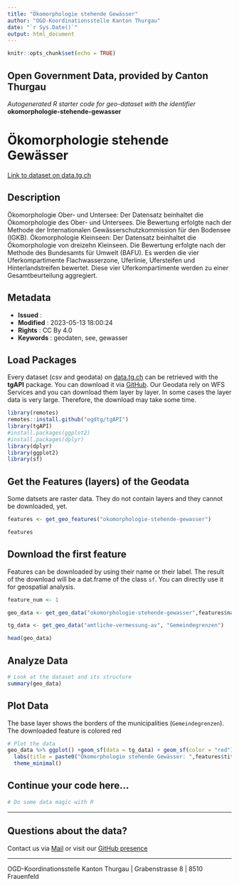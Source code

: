 ```yaml
---
title: "Ökomorphologie stehende Gewässer"
author: "OGD-Koordinationsstelle Kanton Thurgau"
date: "`r Sys.Date()`"
output: html_document
---
```


```r
knitr::opts_chunk$set(echo = TRUE)
```

## Open Government Data, provided by **Canton Thurgau**
*Autogenerated R starter code for geo-dataset with the identifier* **okomorphologie-stehende-gewasser**


# **Ökomorphologie stehende Gewässer**

[Link to dataset on data.tg.ch](https://data.tg.ch/explore/dataset/okomorphologie-stehende-gewasser/information/)

## Description

Ökomorphologie Ober- und Untersee: Der Datensatz beinhaltet die Ökomorphologie des Ober- und Untersees. Die Bewertung erfolgte nach der Methode der Internationalen Gewässerschutzkommission für den Bodensee (IGKB). Ökomorphologie Kleinseen: Der Datensatz beinhaltet die Ökomorphologie von dreizehn Kleinseen. Die Bewertung erfolgte nach der Methode des Bundesamts für Umwelt (BAFU). Es werden die vier Uferkompartimente Flachwasserzone, Uferlinie, Ufersteifen und Hinterlandstreifen bewertet. Diese vier Uferkompartimente werden zu einer Gesamtbeurteilung aggregiert.

## Metadata

- **Issued**                   : 
- **Modified**                 : 2023-05-13 18:00:24
- **Rights**                   : CC By 4.0
- **Keywords**                 : geodaten, see, gewasser

## Load Packages

Every dataset (csv and geodata) on [data.tg.ch](https://data.tg.ch/pages/start/) can be retrieved with the **tgAPI** package. You can download it via [GitHub](https://github.com/ogdtg/tgAPI). Our Geodata rely on WFS Services and you can download them layer by layer. In some cases the layer data is very large. Therefore, the download may take some time.

```r
library(remotes)
remotes::install.github("ogdtg/tgAPI")
library(tgAPI)
#install.packages(ggplot2)
#install.packages(dplyr)
library(dplyr)
library(ggplot2)
library(sf)

```


## Get the Features (layers) of the Geodata

Some datsets are raster data. They do not contain layers and they cannot be downloaded, yet.

```r
features <- get_geo_features("okomorphologie-stehende-gewasser")

features
```


## Download the first feature

Features can be downloaded by using their name or their label. The result of the download will be a dat.frame of the class `sf`. You can directly use it for geospatial analysis.

```r

feature_num <- 1

geo_data <- get_geo_data("okomorphologie-stehende-gewasser",features$name[feature_num])

tg_data <- get_geo_data("amtliche-vermessung-av", "Gemeindegrenzen")

head(geo_data)
```


## Analyze Data

```r

# Look at the dataset and its structure
summary(geo_data)

```


## Plot Data

The base layer shows the borders of the municipalities (`Gemeindegrenzen`). The downloaded feature is colored red

```r

# Plot the data
geo_data %>% ggplot() +geom_sf(data = tg_data) + geom_sf(color = "red") +
  labs(title = paste0("Ökomorphologie stehende Gewässer: ",features$title[feature_num])) +
  theme_minimal()

```


## Continue your code here...


```r
# Do some data magic with R
```

------------------------------------------------------------------------

## Questions about the data?

Contact us via [Mail](mailto:ogd@tg.ch) or visit our [GitHub presence](https://github.com/ogdtg)


------------------------------------------------------------------------

OGD-Koordinationsstelle Kanton Thurgau | Grabenstrasse 8 | 8510 Frauenfeld
